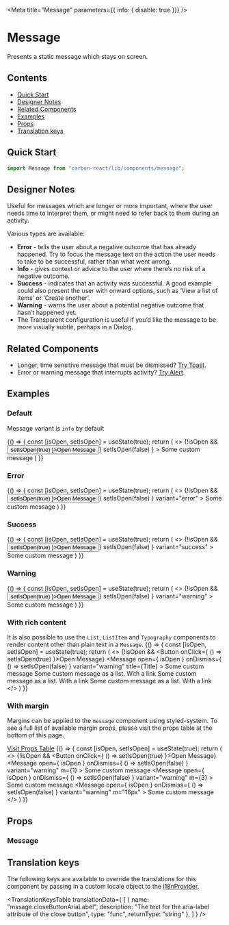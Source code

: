 

<Meta
  title="Message"
  parameters={{ info: { disable: true }}}
/>

# Message
Presents a static message which stays on screen.

## Contents
- [Quick Start](#quick-start)
- [Designer Notes](#designer-notes)
- [Related Components](#related-components)
- [Examples](#examples)
- [Props](#props)
- [Translation keys](#translation-keys)

## Quick Start
```javascript
import Message from "carbon-react/lib/components/message";
```

## Designer Notes
Useful for messages which are longer or more important, where the user needs time to interpret them, or might need to refer back to them during an activity.

Various types are available:
- **Error** - tells the user about a negative outcome that has already happened. Try to focus the message text on the action the user needs to take to be successful, rather than what went wrong.
- **Info** - gives context or advice to the user where there’s no risk of a negative outcome.
- **Success** - indicates that an activity was successful. A good example could also present the user with onward options, such as ‘View a list of items’ or ‘Create another’.
- **Warning** - warns the user about a potential negative outcome that hasn’t happened yet.
- The Transparent configuration is useful if you’d like the message to be more visually subtle, perhaps in a Dialog.

## Related Components

- Longer, time sensitive message that must be dismissed? [Try Toast](/?path=/docs/design-system-toast--default-story "Toast").
- Error or warning message that interrupts activity? [Try Alert](/?path=/docs/alert--default-story "Alert").

## Examples

### Default

Message variant is `info` by default

<Preview>
  <Story name="default">
    {() => {
      const [isOpen, setIsOpen] = useState(true);
      return (
        <>
          {!isOpen && <Button onClick={ () => setIsOpen(true) }>Open Message</Button>}
          <Message
            open={ isOpen }
            onDismiss={ () => setIsOpen(false) }
          >
            Some custom message
          </Message>
        </>
      )
    }}
  </Story>
</Preview>

### Error

<Preview>
  <Story name="error">
    {() => {
      const [isOpen, setIsOpen] = useState(true);
      return (
        <>
          {!isOpen && <Button onClick={ () => setIsOpen(true) }>Open Message</Button>}
          <Message
            open={ isOpen }
            onDismiss={ () => setIsOpen(false) }
            variant="error"
          >
            Some custom message
          </Message>
        </>
      )
    }}
  </Story>
</Preview>

### Success

<Preview>
  <Story name="success">
    {() => {
      const [isOpen, setIsOpen] = useState(true);
      return (
        <>
          {!isOpen && <Button onClick={ () => setIsOpen(true) }>Open Message</Button>}
          <Message
            open={ isOpen }
            onDismiss={ () => setIsOpen(false) }
            variant="success"
          >
            Some custom message
          </Message>
        </>
      )
    }}
  </Story>
</Preview>

### Warning

<Preview>
  <Story name="warning">
    {() => {
      const [isOpen, setIsOpen] = useState(true);
      return (
        <>
          {!isOpen && <Button onClick={ () => setIsOpen(true) }>Open Message</Button>}
          <Message
            open={ isOpen }
            onDismiss={ () => setIsOpen(false) }
            variant="warning"
          >
            Some custom message
          </Message>
        </>
      )
    }}
  </Story>
</Preview>

### With rich content
It is also possible to use the `List`, `ListItem` and `Typography` components to render content other than plain text in a `Message`.
<Preview>
  <Story name="with rich content">
    {() => {
      const [isOpen, setIsOpen] = useState(true);
      return (
        <>
          {!isOpen && <Button onClick={ () => setIsOpen(true) }>Open Message</Button>}
          <Message
            open={ isOpen }
            onDismiss={ () => setIsOpen(false) }
            variant="warning"
            title={<Typography variant="h4">Title</Typography>}
          >
            Some custom message
            <Box mt='8px'>
              <List>
                <ListItem>Some custom <Typography variant="b">message as a list</Typography>. <Link href="#">With a link</Link></ListItem>
                <ListItem>Some custom <Typography variant="b">message as a list</Typography>. <Link href="#">With a link</Link></ListItem>
                <ListItem>Some custom <Typography variant="b">message as a list</Typography>. <Link href="#">With a link</Link></ListItem>
              </List>
            </Box>
          </Message>
        </>
      )
    }}
  </Story>
</Preview>

### With margin
Margins can be applied to the `message` component using styled-system. 
To see a full list of available margin props, please visit the props table at the bottom of this page.

[Visit Props Table](#props)
<Preview>
  <Story name="with margin">
    {() => {
      const [isOpen, setIsOpen] = useState(true);
      return (
        <>
          {!isOpen && <Button onClick={ () => setIsOpen(true) }>Open Message</Button>}
          <Message
            open={ isOpen }
            onDismiss={ () => setIsOpen(false) }
            variant="warning"
            m={1}
          >
            Some custom message
          </Message>
          <Message
            open={ isOpen }
            onDismiss={ () => setIsOpen(false) }
            variant="warning"
            m={3}
          >
            Some custom message
          </Message>
                    <Message
            open={ isOpen }
            onDismiss={ () => setIsOpen(false) }
            variant="warning"
            m="16px"
          >
            Some custom message
          </Message>
        </>
      )
    }}
  </Story>
</Preview>

## Props

### Message

<StyledSystemProps of={Message} noHeader margin />

## Translation keys

The following keys are available to override the translations for this component by passing in a custom locale object to the 
[i18nProvider](https://carbon.sage.com/?path=/story/documentation-i18n--page).

<TranslationKeysTable
  translationData={
    [
      {
        name: "mssage.closeButtonAriaLabel",
        description: "The text for the aria-label attribute of the close button",
        type: "func",
        returnType: "string"
      },
    ]
  }
/>
